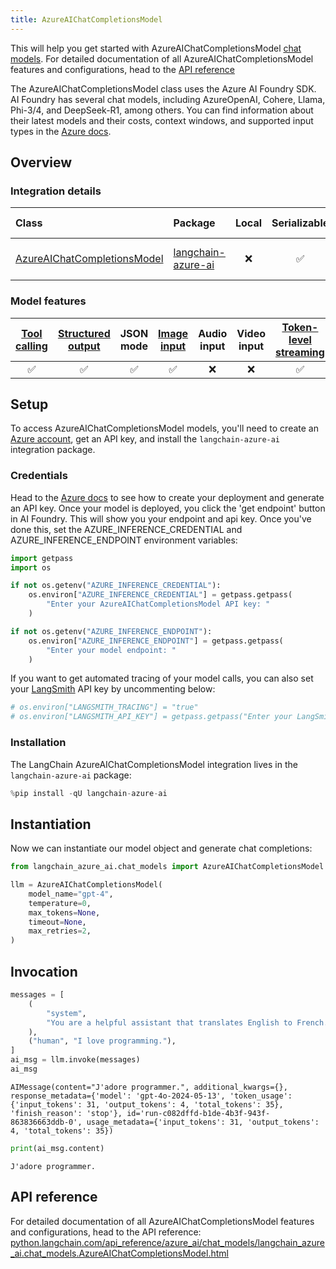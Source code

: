 ```yaml
---
title: AzureAIChatCompletionsModel
---
```


This will help you get started with AzureAIChatCompletionsModel [chat models](/oss/langchain/models). For detailed documentation of all AzureAIChatCompletionsModel features and configurations, head to the [API reference](https://python.langchain.com/api_reference/azure_ai/chat_models/langchain_azure_ai.chat_models.AzureAIChatCompletionsModel.html)

The AzureAIChatCompletionsModel class uses the Azure AI Foundry SDK. AI Foundry has several chat models, including AzureOpenAI, Cohere, Llama, Phi-3/4, and DeepSeek-R1, among others. You can find information about their latest models and their costs, context windows, and supported input types in the [Azure docs](https://learn.microsoft.com/azure/ai-studio/how-to/model-catalog-overview).

## Overview

### Integration details

| Class | Package | Local | Serializable | [JS support](https://v03.api.js.langchain.com/classes/_langchain_openai.AzureChatOpenAI.html) | Downloads | Version |
| :--- | :--- | :---: | :---: |  :---: | :---: | :---: |
| [AzureAIChatCompletionsModel](https://python.langchain.com/api_reference/azure_ai/chat_models/langchain_azure_ai.chat_models.AzureAIChatCompletionsModel.html) | [langchain-azure-ai](https://python.langchain.com/api_reference/langchain_azure_ai/index.html) | ❌ | ✅ | ✅ | ![PyPI - Downloads](https://img.shields.io/pypi/dm/langchain-azure-ai?style=flat-square&label=%20) | ![PyPI - Version](https://img.shields.io/pypi/v/langchain-azure-ai?style=flat-square&label=%20) |

### Model features

| [Tool calling](/oss/langchain/tools) | [Structured output](/oss/langchain/structured-output) | JSON mode | [Image input](/oss/langchain/messages#multimodal) | Audio input | Video input | [Token-level streaming](/oss/langchain/streaming/) | Native async | [Token usage](/oss/langchain/models#token-usage) | [Logprobs](/oss/langchain/models#log-probabilities) |
| :---: | :---: | :---: | :---: |  :---: | :---: | :---: | :---: | :---: | :---: |
| ✅ | ✅ | ✅ | ✅ | ❌ | ❌ | ✅ | ✅ | ✅ | ✅|

## Setup

To access AzureAIChatCompletionsModel models, you'll need to create an [Azure account](https://azure.microsoft.com/pricing/purchase-options/azure-account), get an API key, and install the `langchain-azure-ai` integration package.

### Credentials

Head to the [Azure docs](https://learn.microsoft.com/en-us/azure/ai-studio/how-to/develop/sdk-overview?tabs=sync&pivots=programming-language-python) to see how to create your deployment and generate an API key. Once your model is deployed, you click the 'get endpoint' button in AI Foundry. This will show you your endpoint and api key. Once you've done this, set the AZURE_INFERENCE_CREDENTIAL and AZURE_INFERENCE_ENDPOINT environment variables:

```python
import getpass
import os

if not os.getenv("AZURE_INFERENCE_CREDENTIAL"):
    os.environ["AZURE_INFERENCE_CREDENTIAL"] = getpass.getpass(
        "Enter your AzureAIChatCompletionsModel API key: "
    )

if not os.getenv("AZURE_INFERENCE_ENDPOINT"):
    os.environ["AZURE_INFERENCE_ENDPOINT"] = getpass.getpass(
        "Enter your model endpoint: "
    )
```

If you want to get automated tracing of your model calls, you can also set your [LangSmith](https://docs.smith.langchain.com/) API key by uncommenting below:

```python
# os.environ["LANGSMITH_TRACING"] = "true"
# os.environ["LANGSMITH_API_KEY"] = getpass.getpass("Enter your LangSmith API key: ")
```

### Installation

The LangChain AzureAIChatCompletionsModel integration lives in the `langchain-azure-ai` package:

```python
%pip install -qU langchain-azure-ai
```

## Instantiation

Now we can instantiate our model object and generate chat completions:

```python
from langchain_azure_ai.chat_models import AzureAIChatCompletionsModel

llm = AzureAIChatCompletionsModel(
    model_name="gpt-4",
    temperature=0,
    max_tokens=None,
    timeout=None,
    max_retries=2,
)
```

## Invocation

```python
messages = [
    (
        "system",
        "You are a helpful assistant that translates English to French. Translate the user sentence.",
    ),
    ("human", "I love programming."),
]
ai_msg = llm.invoke(messages)
ai_msg
```

```output
AIMessage(content="J'adore programmer.", additional_kwargs={}, response_metadata={'model': 'gpt-4o-2024-05-13', 'token_usage': {'input_tokens': 31, 'output_tokens': 4, 'total_tokens': 35}, 'finish_reason': 'stop'}, id='run-c082dffd-b1de-4b3f-943f-863836663ddb-0', usage_metadata={'input_tokens': 31, 'output_tokens': 4, 'total_tokens': 35})
```

```python
print(ai_msg.content)
```

```output
J'adore programmer.
```

## API reference

For detailed documentation of all AzureAIChatCompletionsModel features and configurations, head to the API reference: [python.langchain.com/api_reference/azure_ai/chat_models/langchain_azure_ai.chat_models.AzureAIChatCompletionsModel.html](https://python.langchain.com/api_reference/azure_ai/chat_models/langchain_azure_ai.chat_models.AzureAIChatCompletionsModel.html)
